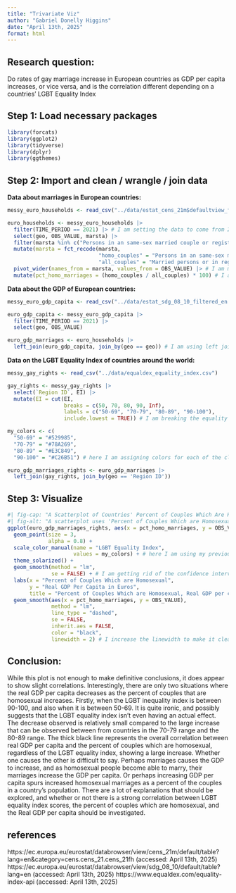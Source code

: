 ```yaml
---
title: "Trivariate Viz"
author: "Gabriel Donelly Higgins"
date: "April 13th, 2025"
format: html
---
```


## Research question:

Do rates of gay marriage increase in European countries as GDP per capita increases, or vice versa, and is the correlation different depending on a countries' LGBT Equality Index

## Step 1: Load necessary packages

```r
library(forcats)
library(ggplot2)
library(tidyverse)
library(dplyr)
library(ggthemes)
```


## Step 2: Import and clean / wrangle / join data


**Data about marriages in European countries:**

```r
messy_euro_households <- read_csv("../data/estat_cens_21m$defaultview_filtered_en.csv")

euro_households <- messy_euro_households |>
  filter(TIME_PERIOD == 2021) |> # I am setting the data to come from 2021 so that it matches my data on the GDP per capita of European countries
  select(geo, OBS_VALUE, marsta) |>
  filter(marsta %in% c("Persons in an same-sex married couple or registered partnership", "Married persons or in registered partnership")) |> # from this dataset, we want to use the values for couples who are homosexual and the total couples
  mutate(marsta = fct_recode(marsta, 
                             "homo_couples" = "Persons in an same-sex married couple or registered partnership",
                             "all_couples" = "Married persons or in registered partnership")) |> # I am renaming the code to factors because the current titles cannot be used in r code to do equations
  pivot_wider(names_from = marsta, values_from = OBS_VALUE) |> # I am making the information spread onto one row so I can then use the values as part of the same row to calculate the percent of the couples who are homosexual
  mutate(pct_homo_marriages = (homo_couples / all_couples) * 100) # I am making a new variable that represents the percent of each nation's couples which are homosexual, answering a necessary part of my research question
```


**Data about the GDP of European countries:**

```r
messy_euro_gdp_capita <- read_csv("../data/estat_sdg_08_10_filtered_en (1).csv")

euro_gdp_capita <- messy_euro_gdp_capita |>
  filter(TIME_PERIOD == 2021) |>
  select(geo, OBS_VALUE)

euro_gdp_marriages <- euro_households |>
  left_join(euro_gdp_capita, join_by(geo == geo)) # I am using left join here to combine the datasets on GDP per capita and the rates of couples that are homosexual in European countries
```

**Data on the LGBT Equality Index of countries around the world:**

```r
messy_gay_rights <- read_csv("../data/equaldex_equality_index.csv")

gay_rights <- messy_gay_rights |>
  select(`Region ID`, EI) |>
  mutate(EI = cut(EI, 
                  breaks = c(50, 70, 80, 90, Inf),
                  labels = c("50-69", "70-79", "80-89", "90-100"),
                  include.lowest = TRUE)) # I am breaking the equality index of each country into quantitative classes so that it is easier for the viewer to read the plot later

my_colors <- c(
  "50-69" = "#529985",
  "70-79" = "#78A269",
  "80-89" = "#E3C849",
  "90-100" = "#C26B51") # here I am assigning colors for each of the classes

euro_gdp_marriages_rights <- euro_gdp_marriages |>
  left_join(gay_rights, join_by(geo == 'Region ID'))
```


## Step 3: Visualize

```r
#| fig-cap: "A Scatterplot of Countries' Percent of Couples Which Are Homosexual and Real GDP per Capita, with points color coded by their class in the LGBT Equality Index, and using trend lines for each class along with a an overall trend line for all points regardless of class"
#| fig-alt: "A scatterplot uses 'Percent of Couples Which are Homosexual' on the x-axis and 'Real GDP Per Capita in Euros' on the y-axis. The title above the scatterplot is 'Percent of Couples Which are Homosexual, Real GDP per capita, and the LGBT Equality Index of European Countries'. There is a legend titled 'LGBT Equality Index' to the right of the scatterplot. There are 4 "
ggplot(euro_gdp_marriages_rights, aes(x = pct_homo_marriages, y = OBS_VALUE, color = EI)) +
  geom_point(size = 3,
             alpha = 0.8) +
  scale_color_manual(name = "LGBT Equality Index",
                     values = my_colors) + # here I am using my previously assigned colors for the factors
  theme_solarized() +
  geom_smooth(method = "lm",
              se = FALSE) + # I am getting rid of the confidence interval because it obscures much of the graph
  labs(x = "Percent of Couples Which are Homosexual", 
       y = "Real GDP Per Capita in Euros", 
       title = "Percent of Couples Which are Homosexual, Real GDP per capita, and the LGBT Equality Index of European Countries") +
  geom_smooth(aes(x = pct_homo_marriages, y = OBS_VALUE),
              method = "lm", 
              line_type = "dashed",
              se = FALSE,
              inherit.aes = FALSE,
              color = "black",
              linewidth = 2) # I increase the linewidth to make it clear that this line in the most important, different from the others as a representation of the overall trend
```


## Conclusion:

While this plot is not enough to make definitive conclusions, it does appear to show slight correlations. Interestingly, there are only two situations where the real GDP per capita decreases as the percent of couples that are homosexual increases. Firstly, when the LGBT inequality index is between 90-100, and also when it is between 50-69. It is quite ironic, and possibly suggests that the LGBT equality index isn't even having an actual effect. The decrease observed is relatively small compared to the large increase that can be observed between from countries in the 70-79 range and the 80-89 range. The thick black line represents the overall correlation between real GDP per capita and the percent of couples which are homosexual, regardless of the LGBT equality index, showing a large increase. Whether one causes the other is difficult to say. Perhaps marriages causes the GDP to increase, and as homosexual people become able to marry, their marriages increase the GDP per capita. Or perhaps increasing GDP per capita spurs increased homosexual marriages as a percent of the couples in a country's population. There are a lot of explanations that should be explored, and whether or not there is a strong correlation between LGBT equality index scores, the percent of couples which are homosexual, and the Real GDP per capita should be investigated. 


## references
https://ec.europa.eu/eurostat/databrowser/view/cens_21m/default/table?lang=en&category=cens.cens_21.cens_21fh (accessed: April 13th, 2025)
https://ec.europa.eu/eurostat/databrowser/view/sdg_08_10/default/table?lang=en (accessed: April 13th, 2025)
https://www.equaldex.com/equality-index-api (accessed: April 13th, 2025)

